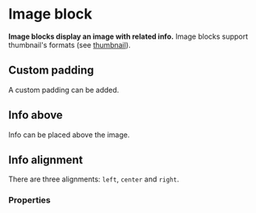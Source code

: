 # Image block <ReactStabilityFlag status="unstable" />

**Image blocks display an image with related info.**
Image blocks support thumbnail's formats (see [thumbnail](/product/components/thumbnail)).

<DemoBlock demo="default" withThemeSwitcher />

## Custom padding

A custom padding can be added.

<DemoBlock demo="image-block-padding" />

## Info above

Info can be placed above the image.

<DemoBlock demo="image-block-above" withThemeSwitcher />

## Info alignment

There are three alignments: `left`, `center` and `right`.

<DemoBlock demo="image-block-alignment" withThemeSwitcher />

### Properties

<PropTable component="ImageBlock" />
